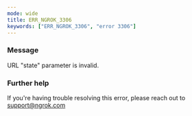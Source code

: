 ```yaml
---
mode: wide
title: ERR_NGROK_3306
keywords: ["ERR_NGROK_3306", "error 3306"]
---
```



### Message

URL "state" parameter is invalid.

<ErrorDetails />

### Further help

If you're having trouble resolving this error, please reach out to [support@ngrok.com](mailto:support@ngrok.com?subject=Help%20with%20ERR_NGROK_3306)
